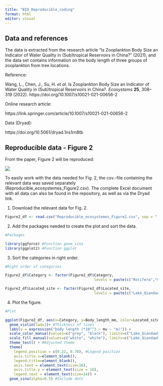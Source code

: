 ```yaml
---
title: "BIO_Reproducible_coding"
format: html
editor: visual
---
```


## Data and references

The data is extracted from the research article "Is Zooplankton Body Size an Indicator of Water Quality in (Sub)tropical Reservoirs in China?" (2021), and the data set contains information on the body length of three groups of zooplankton from tree locations.

Reference:

Wang, L., Chen, J., Su, H. *et al.* Is Zooplankton Body Size an Indicator of Water Quality in (Sub)tropical Reservoirs in China?. *Ecosystems* **25**, 308--319 (2022). https://doi.org/10.1007/s10021-021-00656-2

Online research article:

https://link.springer.com/article/10.1007/s10021-021-00656-2

Data (Dryad):

https://doi.org/10.5061/dryad.1ns1rn8tb

## Reproducible data - Figure 2

From the paper, Figure 2 will be reproduced:

![](images/Figure_2.png)

To easily work with the data needed for Fig. 2, the csv.-file containing the relevant data was saved separately (Reproducible_ecosystemes_Figure2.csv). The complete Excel document with all data can also be found in the repository, as well as via the Dryad link.

1.  Download the relevant data for Fig. 2.

```r
Figure2_df <- read.csv("Reproducible_ecosystemes_Figure2.csv", sep = ";", header = TRUE ) #Download csv.-file with data needed for Figure 2
```

2.  Add the packages needed to create the plot and sort the data.

```r
#Packages

library(ggforce) #Function geom_sina
library(ggplot2) #Function ggplot
```

3.  Sort the categories in right order.

```r
#Right order of categories

Figure2_df$Category <- factor(Figure2_df$Category,
                                         levels = paste(c("Rotifera","Cladocera","Copepoda"))) #Right order of species categories

Figure2_df$Located_site <- factor(Figure2_df$Located_site,
                                         levels = paste(c("Lake_Qiandaohu", "Guangdong_reservoirs"))) #Right order of sites
```

4.  Plot the figure.

```r
#Plot

ggplot(Figure2_df, aes(x=Category, y=Body_length_mm, color=Located_site, fill=Located_site)) + #Specify variables and color/fill for the figure
  geom_violin(lwd=1)+ #Thickness of lines
  labs(y = expression("body length (*10"^3 ~ mu ~ "m)")) +
  scale_color_manual(values=c("grey", "black"), limits=c("Lake_Qiandaohu", "Guangdong_reservoirs"), labels=c('Lake Qiandaohu', 'Guangdong reservoirs')) + #Line color
  scale_fill_manual(values=c("white", "white"), limits=c("Lake_Qiandaohu", "Guangdong_reservoirs"), labels=c('Lake Qiandaohu', 'Guangdong reservoirs')) + #Fill color
  theme_test() + #Adjusted theme 
  theme(
    legend.position = c(0.22, 0.78), #Legend position
    axis.title.x=element_blank(), 
    legend.title=element_blank(),
    axis.text = element_text(size=16),
    axis.title.y = element_text(size = 16),
    legend.text = element_text(size=14)) +
  geom_sina(alpha=0.5) #Include dots
```
